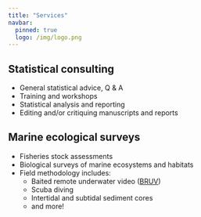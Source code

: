 ```yaml
---
title: "Services"
navbar:
  pinned: true
  logo: /img/logo.png
---
```


## Statistical consulting

- General statistical advice, Q & A
- Training and workshops
- Statistical analysis and reporting
- Editing and/or critiquing manuscripts and reports


## Marine ecological surveys

- Fisheries stock assessments
- Biological surveys of marine ecosystems and habitats
- Field methodology includes:
    + Baited remote underwater video ([BRUV](../bruv/index.qmd))
    + Scuba diving
    + Intertidal and subtidal sediment cores
    + and more!


